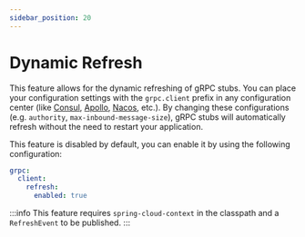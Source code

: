 ```yaml
---
sidebar_position: 20
---
```


# Dynamic Refresh

This feature allows for the dynamic refreshing of gRPC stubs.
You can place your configuration settings with the `grpc.client` prefix in any configuration center (like [Consul](https://github.com/hashicorp/consul), [Apollo](https://github.com/apolloconfig/apollo), [Nacos](https://github.com/alibaba/nacos), etc.).
By changing these configurations (e.g. `authority`, `max-inbound-message-size`), gRPC stubs will automatically refresh without the need to restart your application.

This feature is disabled by default, you can enable it by using the following configuration:

```yaml
grpc:
  client:
    refresh:
      enabled: true
```

:::info
This feature requires `spring-cloud-context` in the classpath and a `RefreshEvent` to be published.
:::
